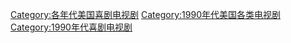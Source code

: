 [[Category:各年代美国喜剧电视剧|Category:各年代美国喜剧电视剧]]
[[Category:1990年代美国各类电视剧|Category:1990年代美国各类电视剧]]
[[Category:1990年代喜剧电视剧|Category:1990年代喜剧电视剧]]